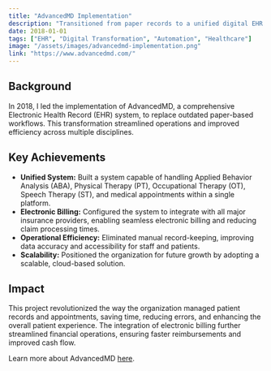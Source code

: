```yaml
---
title: "AdvancedMD Implementation"
description: "Transitioned from paper records to a unified digital EHR system, integrating ABA, PT, OT, ST, and medical appointments with electronic billing."
date: 2018-01-01
tags: ["EHR", "Digital Transformation", "Automation", "Healthcare"]
image: "/assets/images/advancedmd-implementation.png"
link: "https://www.advancedmd.com/"
---
```


## Background

In 2018, I led the implementation of AdvancedMD, a comprehensive Electronic Health Record (EHR) system, to replace outdated paper-based workflows. This transformation streamlined operations and improved efficiency across multiple disciplines.

## Key Achievements

- **Unified System:** Built a system capable of handling Applied Behavior Analysis (ABA), Physical Therapy (PT), Occupational Therapy (OT), Speech Therapy (ST), and medical appointments within a single platform.
- **Electronic Billing:** Configured the system to integrate with all major insurance providers, enabling seamless electronic billing and reducing claim processing times.
- **Operational Efficiency:** Eliminated manual record-keeping, improving data accuracy and accessibility for staff and patients.
- **Scalability:** Positioned the organization for future growth by adopting a scalable, cloud-based solution.

## Impact

This project revolutionized the way the organization managed patient records and appointments, saving time, reducing errors, and enhancing the overall patient experience. The integration of electronic billing further streamlined financial operations, ensuring faster reimbursements and improved cash flow.

Learn more about AdvancedMD [here](https://www.advancedmd.com/).
